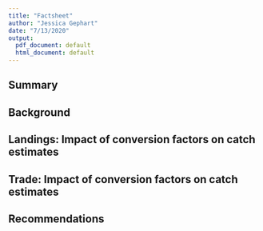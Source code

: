 ```yaml
---
title: "Factsheet"
author: "Jessica Gephart"
date: "7/13/2020"
output:
  pdf_document: default
  html_document: default
---
```

## Summary

## Background


## Landings: Impact of conversion factors on catch estimates


## Trade: Impact of conversion factors on catch estimates


## Recommendations

